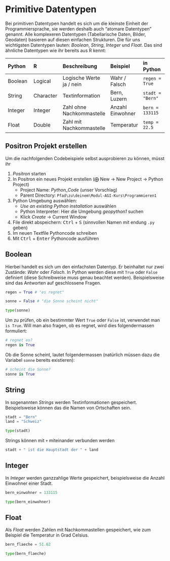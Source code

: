 # Primitive Datentypen

Bei primitiven Datentypen handelt es sich um die kleinste Einheit der Programmiersprache, sie werden deshalb auch "atomare Datentypen" genannt. Alle komplexeren Datentypen (Tabellarische Daten, Bilder, Geodaten) basieren auf diesen einfachen Strukturen. Die für uns wichtigsten Datentypen lauten: *Boolean*, *String*, *Integer* und *Float*. Das sind ähnliche Datentypen wie ihr bereits aus R kennt:

| Python | R | Beschreibung | Beispiel | in Python | 
|:---|:---|:---|:---|:---|
| Boolean | Logical | Logische Werte ja / nein | Wahr / Falsch | `regen = True` |
| String | Character | Textinformation | Bern, Luzern | `stadt = "Bern"` |
| Integer | Integer | Zahl ohne Nachkommastelle | Anzahl Einwohner | `bern = 133115` |
| Float | Double | Zahl mit Nachkommastelle | Temperatur | `temp = 22.5` |


:::{#tip-positron-project .callout-tip}

## Positron Projekt erstellen

Um die nachfolgenden Codebeispiele selbst ausprobieren zu können, müsst ihr 

1. *Positron* starten
2. In Positron ein neues Projekt erstellen (⨁ New → New Project → Python Project)
   - Project Name: *Python_Code* (unser Vorschlag)
   - Parent Directory: `Pfad\zu\deinem\Modul-AGI-Kurs\Programmieren1`
3. Python Umgebung auswählen:
   - *Use an existing Python installation* auswählen
   - Python Interpreter: Hier die Umgebung *geopython1* suchen
   - Klick *Create* → Current Window
4. File direkt abspeichern: <kbd>Ctrl</kbd> + <kbd>S</kbd> (sinnvollen Namen mit endung `.py` geben)
4. Im neuen Textfile Pythoncode schreiben
5. Mit <kbd>Ctrl</kbd> + <kbd>Enter</kbd> Pythoncode ausführen
:::


## Boolean

Hierbei handelt es sich um den einfachsten Datentyp. Er beinhaltet nur zwei Zustände: *Wahr* oder *Falsch*. In Python werden diese mit `True` oder `False` definiert (diese Schreibweise muss genau beachtet werden). Beispielsweise sind das Antworten auf geschlossene Fragen.

```python
regen = True # "es regnet"

sonne = False # "die Sonne scheint nicht"

type(sonne)
```

Um zu prüfen, ob ein bestimmter Wert `True` oder `False` ist, verwendet man `is True`. Will man also fragen, ob es regnet, wird dies folgendermassen formuliert:

```python
# regnet es?
regen is True
```

Ob die Sonne scheint, lautet folgendermassen (natürlich müssen dazu die Variabel `sonne` bereits existieren):

```python
# scheint die Sonne?
sonne is True
```

## String

In sogenannten *Strings* werden Textinformationen gespeichert. Beispielsweise können das die Namen von Ortschaften sein.

```python
stadt = "Bern"
land = "Schweiz"

type(stadt)
```

Strings können mit `+` miteinander verbunden werden

```python
stadt + " ist die Hauptstadt der " + land
```

## Integer

In *Integer* werden ganzzahlige Werte gespeichert, beispielsweise die Anzahl Einwohner einer Stadt. 

```python
bern_einwohner = 133115

type(bern_einwohner)
```

## Float

Als *Float* werden Zahlen mit Nachkommastellen gespeichert, wie zum Beispiel die Temperatur in Grad Celsius.

```python
bern_flaeche = 51.62

type(bern_flaeche)
```
